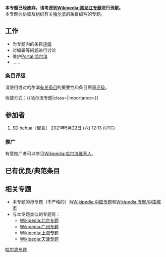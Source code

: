 {{维基专题状态|Defunct}}
{{Shortcut|WP:哈尔滨|WP:HRB}}{{Portal|哈尔滨|Harbin Memorial Tower.JPG}}


'''本专题已经废弃。请考虑到[[Wikipedia:黑龙江专题|Wikipedia:黑龙江专题]]进行贡献。'''<br>

本专题为协调及组织有关[[哈尔滨|哈尔滨]]的条目编写的专题。

==工作==
*为专题内的条目[[Wikipedia:哈尔滨专题/评级|评级]]
*对编辑等问题进行讨论
*维护[[Portal:哈尔滨|Portal:哈尔滨]]
*……

=== 条目评级 ===
{{main|Wikipedia:哈尔滨专题/评级}}

请使用{{tl|哈尔滨专题}}或{{Tl|WikiProject Harbin}}对哈尔滨[[Portal:哈尔滨/哈尔滨条目索引|有关条目]]的重要性和条目质量[[Wikipedia:哈尔滨专题/评级|评级]]。

快捷方式：<nowiki>{{哈尔滨专题|class=|importance=}}</nowiki>


==参加者==
#[[User:SD_hehua|SD hehua]]（[[User_talk:SD_hehua|留言]]） 2021年5月22日 (六) 12:13 (UTC)
===推广===
有意推广者可以参见[[Wikipedia:哈尔滨维基人|Wikipedia:哈尔滨维基人]]。

==已有优良/典范条目==
{{Wikipedia:哈尔滨专题/优特内容}}

==相关专题==
*本专题的母专题（不严格的）为[[Wikipedia:中国专题|Wikipedia:中国专题]]和[[Wikipedia:专题/中国城市|Wikipedia:专题/中国城市]]
*与本专题类似的专题有：
**[[Wikipedia:北京专题|Wikipedia:北京专题]]
**[[Wikipedia:广州专题|Wikipedia:广州专题]]
**[[Wikipedia:上海专题|Wikipedia:上海专题]]
**[[Wikipedia:天津专题|Wikipedia:天津专题]]

{{WikiProject Footer}}
[[Category:哈尔滨专题|]]